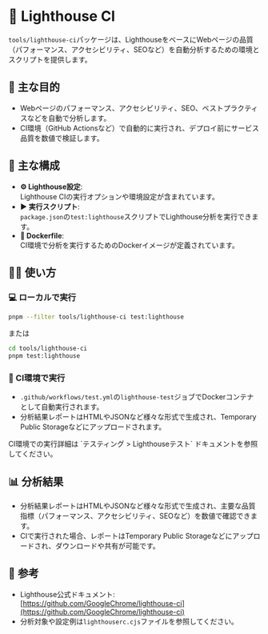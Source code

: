 
# 🗼 Lighthouse CI

`tools/lighthouse-ci`パッケージは、LighthouseをベースにWebページの品質（パフォーマンス、アクセシビリティ、SEOなど）を自動分析するための環境とスクリプトを提供します。

## 🎯 主な目的

- Webページのパフォーマンス、アクセシビリティ、SEO、ベストプラクティスなどを自動で分析します。
- CI環境（GitHub Actionsなど）で自動的に実行され、デプロイ前にサービス品質を数値で検証します。

## 📁 主な構成

- **⚙️ Lighthouse設定**:\
  Lighthouse CIの実行オプションや環境設定が含まれています。
- **▶️ 実行スクリプト**:\
  `package.json`の`test:lighthouse`スクリプトでLighthouse分析を実行できます。
- **🐳 Dockerfile**:\
  CI環境で分析を実行するためのDockerイメージが定義されています。

## 🧑‍💻️ 使い方

### 💻 ローカルで実行

```bash
pnpm --filter tools/lighthouse-ci test:lighthouse
```

または

```bash
cd tools/lighthouse-ci
pnpm test:lighthouse
```

### 🤖 CI環境で実行

- `.github/workflows/test.yml`の`lighthouse-test`ジョブでDockerコンテナとして自動実行されます。
- 分析結果レポートはHTMLやJSONなど様々な形式で生成され、Temporary Public Storageなどにアップロードされます。

<Callout type="info">
  CI環境での実行詳細は
  <LocalizedLink href="/testing/lighthouse-test">`テスティング > Lighthouseテスト`</LocalizedLink> ドキュメントを参照してください。
</Callout>

## 📊 分析結果

- 分析結果レポートはHTMLやJSONなど様々な形式で生成され、主要な品質指標（パフォーマンス、アクセシビリティ、SEOなど）を数値で確認できます。
- CIで実行された場合、レポートはTemporary Public Storageなどにアップロードされ、ダウンロードや共有が可能です。

## 📌 参考

- Lighthouse公式ドキュメント: [https://github.com/GoogleChrome/lighthouse-ci](https://github.com/GoogleChrome/lighthouse-ci)
- 分析対象や設定例は`lighthouserc.cjs`ファイルを参照してください。

